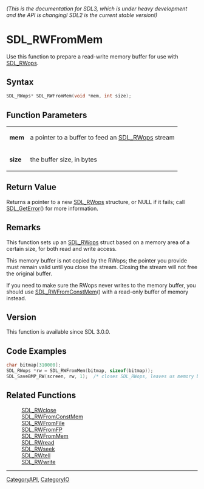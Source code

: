 ====== (This is the documentation for SDL3, which is under heavy development and the API is changing! SDL2 is the current stable version!) ======
= SDL_RWFromMem =

Use this function to prepare a read-write memory buffer for use with [[SDL_RWops]].

== Syntax ==

<syntaxhighlight lang='c'>
SDL_RWops* SDL_RWFromMem(void *mem, int size);
</syntaxhighlight>

== Function Parameters ==

{|
|'''mem'''
|a pointer to a buffer to feed an [[SDL_RWops]] stream
|-
|'''size'''
|the buffer size, in bytes
|}

== Return Value ==

Returns a pointer to a new [[SDL_RWops]] structure, or NULL if it fails;
call [[SDL_GetError]]() for more information.

== Remarks ==

This function sets up an [[SDL_RWops]] struct based on a memory area of a
certain size, for both read and write access.

This memory buffer is not copied by the RWops; the pointer you provide must
remain valid until you close the stream. Closing the stream will not free
the original buffer.

If you need to make sure the RWops never writes to the memory buffer, you
should use [[SDL_RWFromConstMem]]() with a read-only buffer of memory
instead.

== Version ==

This function is available since SDL 3.0.0.

== Code Examples ==

<syntaxhighlight lang='c++'>
char bitmap[310000];
SDL_RWops *rw = SDL_RWFromMem(bitmap, sizeof(bitmap));
SDL_SaveBMP_RW(screen, rw, 1);  /* closes SDL_RWops, leaves us memory buffer of data */
</syntaxhighlight>

== Related Functions ==

:[[SDL_RWclose]]
:[[SDL_RWFromConstMem]]
:[[SDL_RWFromFile]]
:[[SDL_RWFromFP]]
:[[SDL_RWFromMem]]
:[[SDL_RWread]]
:[[SDL_RWseek]]
:[[SDL_RWtell]]
:[[SDL_RWwrite]]

----
[[CategoryAPI]], [[CategoryIO]]


